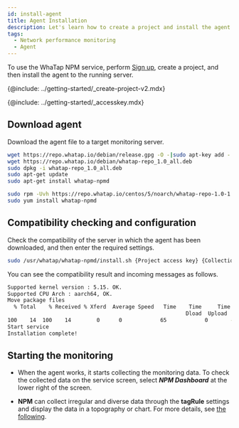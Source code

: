 ```yaml
---
id: install-agent
title: Agent Installation
description: Let's learn how to create a project and install the agent in the WhaTap monitoring service.
tags:
  - Network performance monitoring
  - Agent
---
```


To use the WhaTap NPM service, perform [Sign up](https://www.whatap.io/ko/signup/), create a project, and then install the agent to the running server.

{@include: ../getting-started/_create-project-v2.mdx} 

{@include: ../getting-started/_accesskey.mdx} 

## Download agent

Download the agent file to a target monitoring server.

<Tabs groupId="os">
<TabItem value="ubuntu" label="Ubuntu">

```bash
wget https://repo.whatap.io/debian/release.gpg -O -|sudo apt-key add -
wget https://repo.whatap.io/debian/whatap-repo_1.0_all.deb
sudo dpkg -i whatap-repo_1.0_all.deb
sudo apt-get update
sudo apt-get install whatap-npmd
```

</TabItem>
<TabItem value="centos" label="CentOS">

```bash
sudo rpm -Uvh https://repo.whatap.io/centos/5/noarch/whatap-repo-1.0-1.noarch.rpm
sudo yum install whatap-npmd
```

</TabItem>
</Tabs>

## Compatibility checking and configuration

Check the compatibility of the server in which the agent has been downloaded, and then enter the required settings.

```bash
sudo /usr/whatap/whatap-npmd/install.sh {Project access key} {Collection server IP}
```

You can see the compatibility result and incoming messages as follows.

```bash
Supported kernel version : 5.15. OK.
Supported CPU Arch : aarch64, OK.
Move package files
  % Total    % Received % Xferd  Average Speed   Time    Time     Time  Current
                                                        Dload  Upload     Total   Spent    Left     Speed
100    14  100    14        0      0            65            0       --:--:-- --:--:-- --:--:--        65
Start service
Installation complete!
```

## Starting the monitoring

-   When the agent works, it starts collecting the monitoring data. To check the collected data on the service screen, select **_NPM Dashboard_** at the lower right of the screen.

-   **NPM** can collect irregular and diverse data through the **tagRule** settings and display the data in a topography or chart. For more details, see [the following](set-tagrule).

